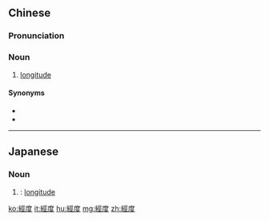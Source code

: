 {{also|经度}}
==Chinese==
{{zh-forms|s=经度}}

===Pronunciation===
{{zh-pron
|m=jīngdù
|cat=n
}}

===Noun===
{{zh-noun}}

# [[longitude]]

====Synonyms====
* {{zh-l|東經}}
* {{zh-l|西經}}

----

==Japanese==
{{ja-kanjitab|けい|ど|yomi=o}}

===Noun===
{{ja-noun|shin=経度|けいど}}

# {{kyujitai of|経度}}: [[longitude]]

[[ko:經度]]
[[it:經度]]
[[hu:經度]]
[[mg:經度]]
[[zh:經度]]